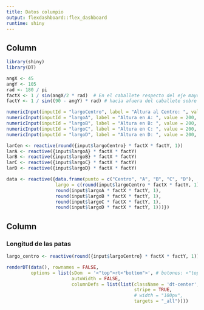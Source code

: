```yaml
---
title: Datos columpio
output: flexdashboard::flex_dashboard
runtime: shiny
---
```



Column {.sidebar data-width=150}
-------------------------------------

```r
library(shiny)
library(DT)

angX <- 45
angY <- 105
rad <- 180 / pi
factX <- 1 / sin(angX/2 * rad)  # En el caballete respecto del eje mayor
factY <- 1 / sin((90 - angY) * rad) # hacia afuera del caballete sobre el ejem mayor

numericInput(inputId = "largoCentro", label = "Altura al Centro: ", value = 200, step = 1)
numericInput(inputId = "largoA", label = "Altura en A: ", value = 200, step = 1)
numericInput(inputId = "largoB", label = "Altura en B: ", value = 200, step = 1)
numericInput(inputId = "largoC", label = "Altura en C: ", value = 200, step = 1)
numericInput(inputId = "largoD", label = "Altura en D: ", value = 200, step = 1)

larCen <- reactive(round({input$largoCentro} * factX * factY, 1))
larA <- reactive({input$largoA} * factX * factY)
larB <- reactive({input$largoB} * factX * factY)
larC <- reactive({input$largoC} * factX * factY)
larD <- reactive({input$largoD} * factX * factY)

data <- reactive({data.frame(punto = c("Centro", "A", "B", "C", "D"),
                  largo = c(round(input$largoCentro * factX * factY, 1),
                  round(input$largoA * factX * factY, 1),
                  round(input$largoB * factX * factY, 1),
                  round(input$largoC * factX * factY, 1),
                  round(input$largoD * factX * factY, 1)))})

```


Column {data-width=300}
-------------------------------------

### Longitud de las patas


```r
largo_centro <- reactive(round({input$largoCentro} * factX * factY, 1))

renderDT(data(), rownames = FALSE, 
         options = list(sDom  = '<"top">rt<"bottom">', # botones: <"top">flrt<"bottom">ip
                        autoWidth = FALSE, 
                        columnDefs = list(list(className = 'dt-center', 
                                               stripe = TRUE, 
                                               # width = "100px", 
                                               targets = "_all"))))
```   

